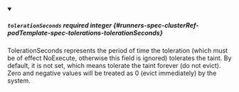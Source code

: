 
<details className="config-field" data-expandable="false" open>
<summary>

##### `tolerationSeconds` <span className="config-field-required" data-required="false">required</span> <span className="config-field-type">integer</span> <span className="config-field-default"></span> <span className="config-field-enum"></span> {#runners-spec-clusterRef-podTemplate-spec-tolerations-tolerationSeconds}

TolerationSeconds represents the period of time the toleration (which must be
of effect NoExecute, otherwise this field is ignored) tolerates the taint. By default,
it is not set, which means tolerate the taint forever (do not evict). Zero and
negative values will be treated as 0 (evict immediately) by the system.

</summary>



</details>
